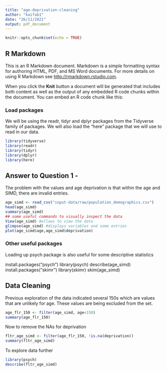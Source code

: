 ```yaml
---
title: "age-deprivation-cleaning"
author: "kaifab1"
date: "26/11/2021"
output: pdf_document
---
```


```r
knitr::opts_chunk$set(echo = TRUE)
```

## R Markdown

This is an R Markdown document. Markdown is a simple formatting syntax for authoring HTML, PDF, and MS Word documents. For more details on using R Markdown see <http://rmarkdown.rstudio.com>.

When you click the **Knit** button a document will be generated that includes both content as well as the output of any embedded R code chunks within the document. You can embed an R code chunk like this:

### Load packages
We will be using the readr, tidyr and dplyr packages from the Tidyverse family of packages. We will also load the "here" package that we will use to read in our data.

```r
library(tidyverse)
library(readr)
library(tidyr)
library(dplyr)
library(here)
```

## Answer to Question 1 - 

The problem with the values and age deprivation is that within the age and SIMD, there are invalid entries.



```r
age_simd <- read_csv("input-data/raw/population_demographics.csv")
head(age_simd)
summary(age_simd)
## some useful commands to visually inspect the data
View(age_simd) #allows to view the data
glimpse(age_simd) #displays variables and some entries
plot(age_simd$age,age_simd$deprivation)
```

### Other useful packages 
Loading up psych package is also useful for some descriptive statistics

install.packages("psych")
library(psych)
describe(age_simd)
install.packages("skimr")
library(skimr)
skim(age_simd)


## Data Cleaning 

Previous exploration of the data indicated several 150s which are values that are unlikely for age. These values are being excluded from the set. 

```r
age_flr_150 <- filter(age_simd, age<150)
summary(age_flr_150)

```

Now to remove the NAs for deprivation

```r
fltr_age_simd <- filter(age_flr_150, !is.na(deprivation))
summary(fltr_age_simd)
```

To explore data further
```r
library(psych)
describe(fltr_age_simd)
```

